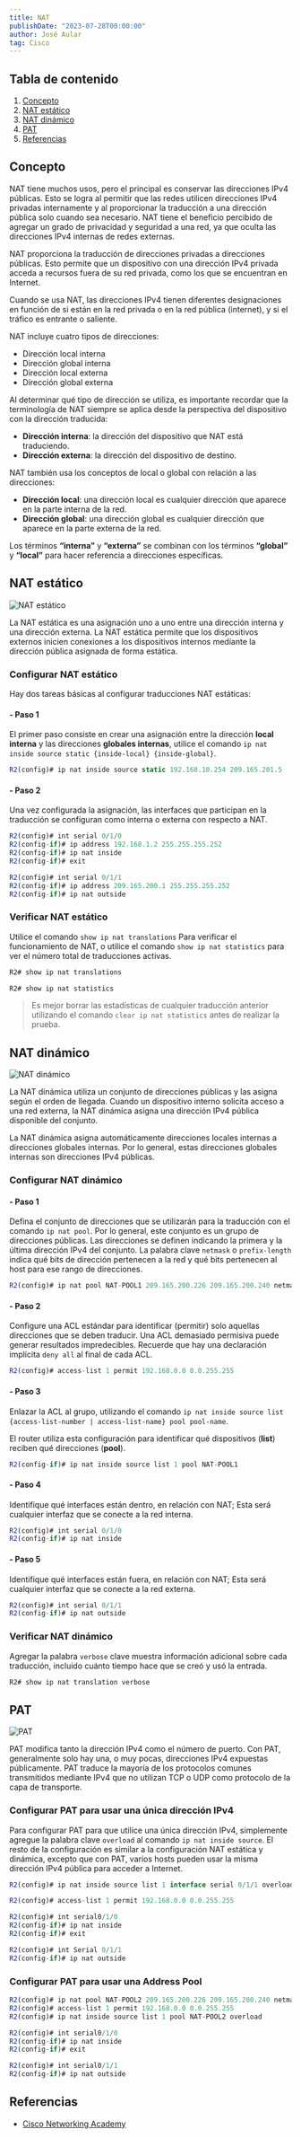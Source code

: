 ```yaml
---
title: NAT
publishDate: "2023-07-28T00:00:00"
author: José Aular
tag: Cisco
---
```



## Tabla de contenido

1.  [Concepto](/blog/nat#concepto)
2.  [NAT estático](/blog/nat#nat-estático)
3.  [NAT dinámico](/blog/nat#nat-dinámico)
4.  [PAT](/blog/nat#pat)
5.  [Referencias](/blog/nat#referencias)

## Concepto

NAT tiene muchos usos, pero el principal es conservar las direcciones IPv4 públicas. Esto se logra al permitir que las redes utilicen direcciones IPv4 privadas internamente y al proporcionar la traducción a una dirección pública solo cuando sea necesario. NAT tiene el beneficio percibido de agregar un grado de privacidad y seguridad a una red, ya que oculta las direcciones IPv4 internas de redes externas.

NAT proporciona la traducción de direcciones privadas a direcciones públicas. Esto permite que un dispositivo con una dirección IPv4 privada acceda a recursos fuera de su red privada, como los que se encuentran en Internet.

Cuando se usa NAT, las direcciones IPv4 tienen diferentes designaciones en función de si están en la red privada o en la red pública (internet), y si el tráfico es entrante o saliente.

NAT incluye cuatro tipos de direcciones:

- Dirección local interna
- Dirección global interna
- Dirección local externa
- Dirección global externa

Al determinar qué tipo de dirección se utiliza, es importante recordar que la terminología de NAT siempre se aplica desde la perspectiva del dispositivo con la dirección traducida:

- **Dirección interna**: la dirección del dispositivo que NAT está traduciendo.
- **Dirección externa**: la dirección del dispositivo de destino.

NAT también usa los conceptos de local o global con relación a las direcciones:

- **Dirección local**: una dirección local es cualquier dirección que aparece en la parte interna de la red.
- **Dirección global**: una dirección global es cualquier dirección que aparece en la parte externa de la red.

Los términos **“interna”** y **“externa”** se combinan con los términos **“global”** y **“local”** para hacer referencia a direcciones específicas.

## NAT estático

![NAT estático](https://res.cloudinary.com/jaular/image/upload/v1690548582/blog/nat/nat-estatico_ypucup.png "NAT estático")

La NAT estática es una asignación uno a uno entre una dirección interna y una dirección externa. La NAT estática permite que los dispositivos externos inicien conexiones a los dispositivos internos mediante la dirección pública asignada de forma estática.

### Configurar NAT estático

Hay dos tareas básicas al configurar traducciones NAT estáticas:

#### - Paso 1

El primer paso consiste en crear una asignación entre la dirección **local interna** y las direcciones **globales internas**, utilice el comando `ip nat inside source static {inside-local} {inside-global}`.

```js title="R2"
R2(config)# ip nat inside source static 192.168.10.254 209.165.201.5
```

#### - Paso 2

Una vez configurada la asignación, las interfaces que participan en la traducción se configuran como interna o externa con respecto a NAT.

```js title="R2" {3,8}
R2(config)# int serial 0/1/0
R2(config-if)# ip address 192.168.1.2 255.255.255.252
R2(config-if)# ip nat inside
R2(config-if)# exit

R2(config)# int serial 0/1/1
R2(config-if)# ip address 209.165.200.1 255.255.255.252
R2(config-if)# ip nat outside
```

### Verificar NAT estático

Utilice el comando `show ip nat translations` Para verificar el funcionamiento de NAT, o utilice el comando `show ip nat statistics` para ver el número total de traducciones activas.

```js title="R2"
R2# show ip nat translations
```

```js title="R2"
R2# show ip nat statistics
```

> Es mejor borrar las estadísticas de cualquier traducción anterior utilizando el comando `clear ip nat statistics` antes de realizar la prueba.

## NAT dinámico

![NAT dinámico](https://res.cloudinary.com/jaular/image/upload/v1690550732/blog/nat/nat-dinamico_jqzdsp.png "NAT dinámico")

La NAT dinámica utiliza un conjunto de direcciones públicas y las asigna según el orden de llegada. Cuando un dispositivo interno solicita acceso a una red externa, la NAT dinámica asigna una dirección IPv4 pública disponible del conjunto.

La NAT dinámica asigna automáticamente direcciones locales internas a direcciones globales internas. Por lo general, estas direcciones globales internas son direcciones IPv4 públicas.

### Configurar NAT dinámico

#### - Paso 1

Defina el conjunto de direcciones que se utilizarán para la traducción con el comando `ip nat pool`. Por lo general, este conjunto es un grupo de direcciones públicas. Las direcciones se definen indicando la primera y la última dirección IPv4 del conjunto. La palabra clave `netmask` o `prefix-length` indica qué bits de dirección pertenecen a la red y qué bits pertenecen al host para ese rango de direcciones.

```js title="R2"
R2(config)# ip nat pool NAT-POOL1 209.165.200.226 209.165.200.240 netmask 255.255.255.224
```

#### - Paso 2

Configure una ACL estándar para identificar (permitir) solo aquellas direcciones que se deben traducir. Una ACL demasiado permisiva puede generar resultados impredecibles. Recuerde que hay una declaración implícita `deny all` al final de cada ACL.

```js title="R2"
R2(config)# access-list 1 permit 192.168.0.0 0.0.255.255
```

#### - Paso 3

Enlazar la ACL al grupo, utilizando el comando `ip nat inside source list {access-list-number | access-list-name} pool pool-name`.

El router utiliza esta configuración para identificar qué dispositivos (**list**) reciben qué direcciones (**pool**).

```js title="R2"
R2(config-if)# ip nat inside source list 1 pool NAT-POOL1
```

#### - Paso 4

Identifique qué interfaces están dentro, en relación con NAT; Esta será cualquier interfaz que se conecte a la red interna.

```js title="R2"
R2(config)# int serial 0/1/0
R2(config-if)# ip nat inside
```

#### - Paso 5

Identifique qué interfaces están fuera, en relación con NAT; Esta será cualquier interfaz que se conecte a la red externa.

```js title="R2"
R2(config)# int serial 0/1/1
R2(config-if)# ip nat outside
```

### Verificar NAT dinámico

Agregar la palabra `verbose` clave muestra información adicional sobre cada traducción, incluido cuánto tiempo hace que se creó y usó la entrada.

```js title="R2"
R2# show ip nat translation verbose
```

## PAT

![PAT](https://res.cloudinary.com/jaular/image/upload/v1690554652/blog/nat/pat_e7jfmg.png "PAT")

PAT modifica tanto la dirección IPv4 como el número de puerto. Con PAT, generalmente solo hay una, o muy pocas, direcciones IPv4 expuestas públicamente. PAT traduce la mayoría de los protocolos comunes transmitidos mediante IPv4 que no utilizan TCP o UDP como protocolo de la capa de transporte.

### Configurar PAT para usar una única dirección IPv4

Para configurar PAT para que utilice una única dirección IPv4, simplemente agregue la palabra clave `overload` al comando `ip nat inside source`. El resto de la configuración es similar a la configuración NAT estática y dinámica, excepto que con PAT, varios hosts pueden usar la misma dirección IPv4 pública para acceder a Internet.

```js title="R2"
R2(config)# ip nat inside source list 1 interface serial 0/1/1 overload
```

```js title="R2"
R2(config)# access-list 1 permit 192.168.0.0 0.0.255.255

R2(config)# int serial0/1/0
R2(config-if)# ip nat inside
R2(config-if)# exit

R2(config)# int Serial 0/1/1
R2(config-if)# ip nat outside
```

### Configurar PAT para usar una Address Pool

```js title="R2"
R2(config)# ip nat pool NAT-POOL2 209.165.200.226 209.165.200.240 netmask 255.255.255.224
R2(config)# access-list 1 permit 192.168.0.0 0.0.255.255
R2(config)# ip nat inside source list 1 pool NAT-POOL2 overload

R2(config)# int serial0/1/0
R2(config-if)# ip nat inside
R2(config-if)# exit

R2(config)# int serial0/1/1
R2(config-if)# ip nat outside
```

## Referencias

- [Cisco Networking Academy](https://www.netacad.com/)
